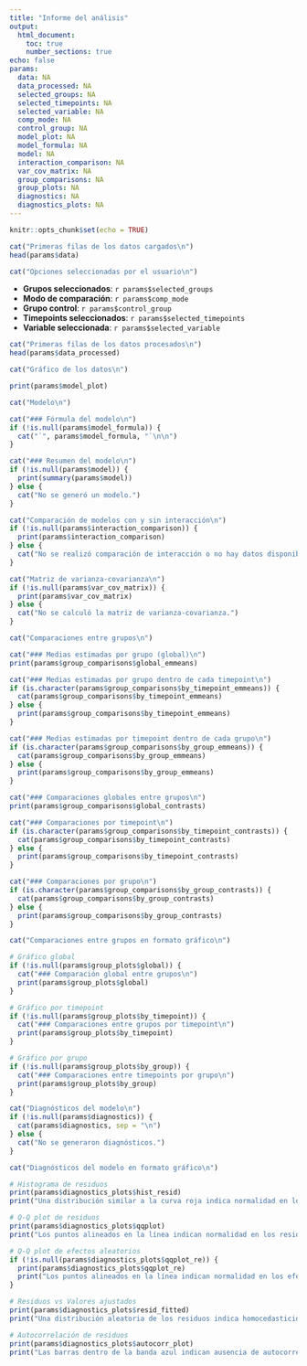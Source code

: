 ---
title: "Informe del análisis"
output: 
  html_document:
    toc: true
    number_sections: true
echo: false
params:
  data: NA
  data_processed: NA
  selected_groups: NA
  selected_timepoints: NA
  selected_variable: NA
  comp_mode: NA
  control_group: NA
  model_plot: NA
  model_formula: NA
  model: NA
  interaction_comparison: NA
  var_cov_matrix: NA
  group_comparisons: NA
  group_plots: NA
  diagnostics: NA
  diagnostics_plots: NA
---

```{r setup, include=FALSE}

knitr::opts_chunk$set(echo = TRUE)

```

```{r, datos cargados, echo=FALSE}

cat("Primeras filas de los datos cargados\n")
head(params$data)

```


```{r, selecciones, echo=FALSE}

cat("Opciones seleccionadas por el usuario\n")

```

- **Grupos seleccionados**: `r params$selected_groups`
- **Modo de comparación**: `r params$comp_mode`
- **Grupo control**: `r params$control_group`
- **Timepoints seleccionados**: `r params$selected_timepoints`
- **Variable seleccionada**: `r params$selected_variable`

```{r, datos procesados, echo=FALSE}

cat("Primeras filas de los datos procesados\n")
head(params$data_processed)

```

```{r Gráfico de los datos, echo=FALSE}

cat("Gráfico de los datos\n")

print(params$model_plot)

```

```{r, resumen del modelo, echo=FALSE}

cat("Modelo\n")

cat("### Fórmula del modelo\n")
if (!is.null(params$model_formula)) {
  cat("`", params$model_formula, "`\n\n")
}

cat("### Resumen del modelo\n")
if (!is.null(params$model)) {
  print(summary(params$model))
} else {
  cat("No se generó un modelo.")
}

```

```{r, comparación interacción, echo=FALSE}

cat("Comparación de modelos con y sin interacción\n")
if (!is.null(params$interaction_comparison)) {
  print(params$interaction_comparison)
} else {
  cat("No se realizó comparación de interacción o no hay datos disponibles.")
}

```

```{r, matriz varianza-covarianza, echo=FALSE}

cat("Matriz de varianza-covarianza\n")
if (!is.null(params$var_cov_matrix)) {
  print(params$var_cov_matrix)
} else {
  cat("No se calculó la matriz de varianza-covarianza.")
}

```

```{r, comparaciones entre grupos, echo=FALSE}

cat("Comparaciones entre grupos\n")

cat("### Medias estimadas por grupo (global)\n")
print(params$group_comparisons$global_emmeans)

cat("### Medias estimadas por grupo dentro de cada timepoint\n")
if (is.character(params$group_comparisons$by_timepoint_emmeans)) {
  cat(params$group_comparisons$by_timepoint_emmeans)
} else {
  print(params$group_comparisons$by_timepoint_emmeans)
}

cat("### Medias estimadas por timepoint dentro de cada grupo\n")
if (is.character(params$group_comparisons$by_group_emmeans)) {
  cat(params$group_comparisons$by_group_emmeans)
} else {
  print(params$group_comparisons$by_group_emmeans)
}

cat("### Comparaciones globales entre grupos\n")
print(params$group_comparisons$global_contrasts)

cat("### Comparaciones por timepoint\n")
if (is.character(params$group_comparisons$by_timepoint_contrasts)) {
  cat(params$group_comparisons$by_timepoint_contrasts)
} else {
  print(params$group_comparisons$by_timepoint_contrasts)
}

cat("### Comparaciones por grupo\n")
if (is.character(params$group_comparisons$by_group_contrasts)) {
  cat(params$group_comparisons$by_group_contrasts)
} else {
  print(params$group_comparisons$by_group_contrasts)
}

```

```{r Gráfico de comparaciones, echo=FALSE}

cat("Comparaciones entre grupos en formato gráfico\n")

# Gráfico global
if (!is.null(params$group_plots$global)) {
  cat("### Comparación global entre grupos\n")
  print(params$group_plots$global)
}

# Gráfico por timepoint
if (!is.null(params$group_plots$by_timepoint)) {
  cat("### Comparaciones entre grupos por timepoint\n")
  print(params$group_plots$by_timepoint)
}

# Gráfico por grupo
if (!is.null(params$group_plots$by_group)) {
  cat("### Comparaciones entre timepoints por grupo\n")
  print(params$group_plots$by_group)
}

```

```{r, diagnóstico del modelo, echo=FALSE}

cat("Diagnósticos del modelo\n")
if (!is.null(params$diagnostics)) {
  cat(params$diagnostics, sep = "\n")
} else {
  cat("No se generaron diagnósticos.")
}

```

```{r, Diagnósticos gráficos, echo=FALSE}


cat("Diagnósticos del modelo en formato gráfico\n")

# Histograma de residuos
print(params$diagnostics_plots$hist_resid)
print("Una distribución similar a la curva roja indica normalidad en los residuos.")

# Q-Q plot de residuos
print(params$diagnostics_plots$qqplot)
print("Los puntos alineados en la línea indican normalidad en los residuos.")

# Q-Q plot de efectos aleatorios
if (!is.null(params$diagnostics_plots$qqplot_re)) {
  print(params$diagnostics_plots$qqplot_re)
  print("Los puntos alineados en la línea indican normalidad en los efectos aleatorios.")
}

# Residuos vs Valores ajustados
print(params$diagnostics_plots$resid_fitted)
print("Una distribución aleatoria de los residuos indica homocedasticidad.")

# Autocorrelación de residuos
print(params$diagnostics_plots$autocorr_plot)
print("Las barras dentro de la banda azul indican ausencia de autocorrelación.")

```

